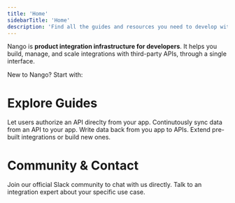 ```yaml
---
title: 'Home'
sidebarTitle: 'Home'
description: 'Find all the guides and resources you need to develop with Nango.'
---
```


Nango is **product integration infrastructure for developers**. It helps you build, manage, and scale integrations with third-party APIs, through a single interface.

New to Nango? Start with:
<CardGroup cols={3}>
<Card title="What Is Nango?" icon="info" href="/what-is-nango">
</Card>
<Card title="Getting Started" icon="play" href="/guides/getting-started">
</Card>
<Card title="All Integrations" icon="plug" href="/integrations">
</Card>
</CardGroup>

# Explore Guides

<CardGroup cols={2}>
    <Card title="Guide 1: Authorize" icon="lock-open" href="/guides/getting-started/authorize-an-api-from-your-app">
        Let users authorize an API direclty from your app.
    </Card>
    <Card title="Guide 2: Read data" icon="rotate" href="/guides/getting-started/read-from-an-api">
        Continutously sync data from an API to your app.
    </Card>
    <Card title="Guide 3: Write data" icon="pen" href="/guides/getting-started/write-to-an-api">
        Write data back from you app to APIs. 
    </Card>
    <Card title="Guide 4: Build custom" icon="wrench" href="/guides/customize/create-a-custom-integration">
        Extend pre-built integrations or build new ones.
    </Card>
</CardGroup>

# Community & Contact

<CardGroup cols={2}>
    <Card title="Join our Slack" icon="slack" href="https://nango.dev/slack">
        Join our official Slack community to chat with us directly. 
    </Card>
    <Card title="Book a demo" icon="comment-dots" href="https://nango.dev/demo">
        Talk to an integration expert about your specific use case.
    </Card>
</CardGroup>
